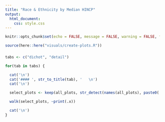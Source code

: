 ```yaml
---
title: "Race & Ethnicity by Median HINCP"
output: 
  html_document:
    css: style.css
---
```


```r
knitr::opts_chunk$set(echo = FALSE, message = FALSE, warning = FALSE, fig.width = 19, fig.height = 7)

source(here::here("visuals/create-plots.R"))
```

### {.tabset} 

```r

tabs <- c("dichot", "detail")

for(tab in tabs) {

  cat('\n')
  cat('#### ', str_to_title(tab), '   \n')
  cat('\n')

  select_plots <- keep(all_plots, str_detect(names(all_plots), paste0('^', tab, '.*')))

  walk(select_plots, ~print(.x))

  cat('\n')
}

```

